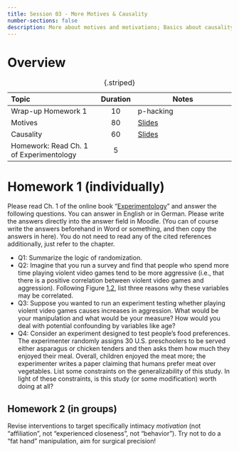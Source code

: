 ---
title: Session 03 - More Motives & Causality
number-sections: false
description: More about motives and motivations; Basics about causality
---

# Overview

| Topic                                   | Duration | Notes                                        |
| :-------------------------------------- | :------: | -------------------------------------------- |
| Wrap-up Homework 1                      |    10    | p-hacking                                    |
| Motives                                 |    80    | [Slides](/slides/pdfs/Motive_Definition.pdf) |
| Causality                               |    60    | [Slides](/slides/Causality/Causality.qmd)    |
| Homework: Read Ch. 1 of Experimentology |    5     |                                              |

: {.striped}



# Homework 1 (individually)

Please read Ch. 1 of the online book "[Experimentology](https://experimentology.io/)" and answer the following questions. You can answer in English or in German. Please write the answers directly into the answer field in Moodle. (You can of course write the answers beforehand in Word or something, and then copy the answers in here). You do not need to read any of the cited references additionally, just refer to the chapter.

- Q1: Summarize the logic of randomization.
- Q2:  Imagine that you run a survey and find that people who spend more time playing violent video games tend to be more aggressive (i.e., that there is a positive correlation between violent video games and aggression). Following Figure [1.2](https://experimentology.io/1-experiments.html#fig:experiments-money2), list three reasons why these variables may be correlated.
- Q3: Suppose you wanted to run an experiment testing whether playing violent video games causes increases in aggression. What would be your manipulation and what would be your measure? How would you deal with potential confounding by variables like age?
- Q4: Consider an experiment designed to test people’s food preferences. The experimenter randomly assigns 30 U.S. preschoolers to be served either asparagus or chicken tenders and then asks them how much they enjoyed their meal. Overall, children enjoyed the meat more; the experimenter writes a paper claiming that humans prefer meat over vegetables. List some constraints on the generalizability of this study. In light of these constraints, is this study (or some modification) worth doing at all?

<!-- Answers:

Q1: When we want to find causal relations, we want to go from “seeing” to “doing”, i.e., we want to control the situation instead of just observing it. We have to make sure, that we only manipulate a single parameter, which is also the parameter we want to observe the effect of. In order to make sure that other parameters are kept constant, we use randomization to distribute participants to groups randomly.

Q2: 
1. Playing violent could indeed cause increased aggressivity and hence be responsible for the correlation. 
2. Conversely it could be possible that people who tend to be more aggressive are more inclined to play violent video games as well. 
3. One could argue that gender confounds the correlation: Men tend to be more aggressive and to be more in playing violent video games.

Q3:
**Manipulation:** Both the control group and the experimental group play video games. Control group plays a non-violent game, while the experimental group plays a violent game.
**An idea:** Ideally, we’d try to keep other factors (like time pressure in the game / logic / the gameplay in general) constant in both groups, since those other factors might also influence aggression. We could take a “normal” game and extend it to include violent aspects. We could, for example, take Minecraft and write an extension, where players must kill villagers to stay alive. (Reduce number of spawned animals / any other food sources and make it possible for players to kill villagers and get their food. Players should also see blood when they kill a villager or an animal.) This modified version of Minecraft does not change anything in the game except introducing violence to the game.
**Measure:** Participants fill out aggression questionnaires before and after the gaming period.
**Dealing with confounders:** Randomization


Q4:
We can not generalize the results to all “people”, all vegetables and meat, because: 
- Only preschoolers from the U.S. as participants
- Enjoyment != preference (?)
- Asparagus is not the only vegetable
- There are other types of meat

From this study, we only learn that U.S. preschoolers enjoy eating chicken tenders more, compared to asparagus. It is still worth doing this study and variants of this study, we can have different groups of participants or different food each time. Over time, we would be able to generalize the effect after conducting many studies.

 -->

## Homework 2 (in groups)

 Revise interventions to target specifically intimacy *motivation* (not "affiliation", not "experienced closeness", not "behavior"). Try not to do a "fat hand" manipulation, aim for surgical precision!